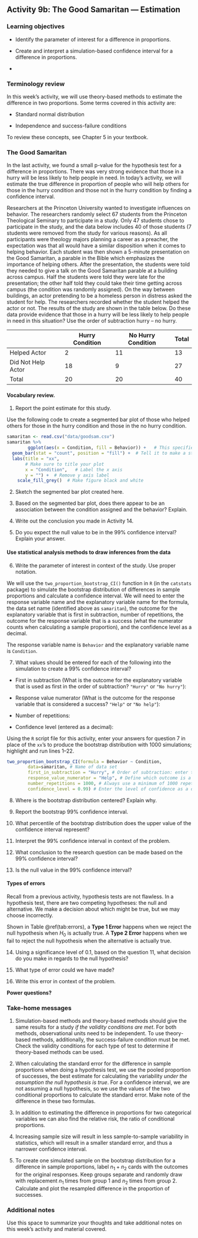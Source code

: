## Activity 9b:  The Good Samaritan --- Estimation

\setstretch{1}

### Learning objectives

* Identify the parameter of interest for a difference in proportions.

* Create and interpret a simulation-based confidence interval for a difference in proportions.

* 

### Terminology review
In this week's activity, we will use theory-based methods to estimate the difference in two proportions. Some terms covered in this activity are:

* Standard normal distribution

* Independence and success-failure conditions

To review these concepts, see Chapter 5 in your textbook.

### The Good Samaritan

In the last activity, we found a small p-value for the hypothesis test for a difference in proportions.  There was very strong evidence that those in a hurry will be less likely to help people in need.  In today's activity, we will estimate the true difference in proportion of people who will help others for those in the hurry condition and those not in the hurry condition by finding a confidence interval.  

Researchers at the Princeton University wanted to investigate influences on behavior.  The researchers randomly select 67 students from the Princeton Theological Seminary to participate in a study.  Only 47 students chose to participate in the study, and the data below includes 40 of those students (7 students were removed from the study for various reasons).  As all participants were theology majors planning a career as a preacher, the expectation was that all would have a similar disposition when it comes to helping behavior.  Each student was then shown a 5-minute presentation on the Good Samaritan, a parable in the Bible which emphasizes the importance of helping others.  After the presentation, the students were told they needed to give a talk on the Good Samaritan parable at a building across campus.  Half the students were told they were late for the presentation; the other half told they could take their time getting across campus (the condition was randomly assigned).  On the way between buildings, an actor pretending to be a homeless person in distress asked the student for help.  The researchers recorded whether the student helped the actor or not.  The results of the study are shown in the table below.  Do these data provide evidence that those in a hurry will be less likely to help people in need in this situation?  Use the order of subtraction hurry – no hurry.

|                    | Hurry Condition | No Hurry Condition | Total |
|--------------------|-----------------|--------------------|-------|
| Helped Actor       |        2        |         11         |   13  |
| Did Not Help Actor |        18       |          9         |   27  |
| Total              |        20       |         20         |   40  |

#### Vocabulary review. {-}

1.  Report the point estimate for this study.  

\vspace{0.4in}


Use the following code to create a segmented bar plot of those who helped others for those in the hurry condition and those in the no hurry condition.

```r
samaritan <- read.csv("data/goodsam.csv")
samaritan %>%
        ggplot(aes(x = Condition, fill = Behavior)) +   # This specifies the variables
  geom_bar(stat = "count", position = "fill") +  # Tell it to make a stacked bar plot
  labs(title = "xx",  
       # Make sure to title your plot 
       x = "Condition",   # Label the x axis
       y = "") +  # Remove y axis label
    scale_fill_grey()  # Make figure black and white
```

2.  Sketch the segmented bar plot created here.  

\vspace{1.5in}

3. Based on the segmented bar plot, does there appear to be an association between the condition assigned and the behavior?  Explain.

\vspace{1in}

4.  Write out the conclusion you made in Activity 14.

\vspace{0.8in}

5.  Do you expect the null value to be in the 99\% confidence interval?  Explain your answer.

\vspace{0.8in}

#### Use statistical analysis methods to draw inferences from the data {-}

6.  Write the parameter of interest in context of the study. Use proper notation.

\vspace{1in}

We will use the `two_proportion_bootstrap_CI()` function in `R` (in the `catstats` package) to simulate the bootstrap distribution of differences in sample proportions and calculate a confidence interval. We will need to enter the response variable name and the explanatory variable name for the formula, the data set name (identified above as `samaritan`), the outcome for the explanatory variable that is first in subtraction, number of repetitions, the outcome for the response variable that is a success (what the numerator counts when calculating a sample proportion), and the confidence level as a decimal.

The response variable name is `Behavior` and the explanatory variable name is `Condition`.

7. What values should be entered for each of the following into the simulation to create a 99\% confidence interval?

\vspace{.5mm}
* First in subtraction (What is the outcome for the explanatory variable that is used as first in the order of subtraction? `"Hurry"` or `"No hurry"`):

\vspace{.2in}
* Response value numerator (What is the outcome for the response variable that is considered a success? `"Help"` or `"No help"`):

\vspace{.2in}
* Number of repetitions:

\vspace{.2in}
* Confidence level (entered as a decimal):

\vspace{.2in}

Using the `R` script file for this activity, enter your answers for question 7 in place of the `xx`'s to produce the bootstrap distribution with 1000 simulations; highlight and run lines 1--22.

```r
two_proportion_bootstrap_CI(formula = Behavior ~ Condition, 
        data=samaritan, # Name of data set
        first_in_subtraction = "Hurry", # Order of subtraction: enter the name of Group 1
        response_value_numerator = "Help", # Define which outcome is a success 
        number_repetitions = 1000, # Always use a minimum of 1000 repetitions
        confidence_level = 0.99) # Enter the level of confidence as a decimal
```
8.  Where is the bootstrap distribution centered?  Explain why.

\vspace{0.8in}

9. Report the bootstrap 99\% confidence interval. 

\vspace{0.4in}

10. What percentile of the bootstrap distribution does the upper value of the confidence interval represent?

\vspace{0.3in}

11. Interpret the 99\% confidence interval in context of the problem.

\vspace{1in}

12.  What conclusion to the research question can be made based on the 99\% confidence interval?

\vspace{0.8in}

13.  Is the null value in the 99\% confidence interval? 

\vspace{0.8in}

#### Types of errors {-}

Recall from a previous activity, hypothesis tests are not flawless. In a hypothesis test, there are two competing hypotheses: the null and alternative. We make a decision about which might be true, but we may choose incorrectly.  

<!-- |       |            | Test Conclusion |                     | -->
<!-- |       |            | Reject $H_0$    | Fail to reject $H_0$| -->
<!-- |:-----:|:----------:|-----------------|---------------------| -->
<!-- | Truth | $H_0$ true |  good decision  |  Type 1 Error       | -->
<!-- |       | $H_A$ true |  Type 2 Error   |  good decision      | -->

\begin{table}
\caption{Four different possible scenarios for hypothesis test decisions.}
\centering
\begin{tabular}[h]{ll|cc}
\hline
 & &  \multicolumn{2}{c}{\textbf{Test conclusion}} \\
 &  & \multicolumn{1}{c}{Fail to reject $H_0$} & \multicolumn{1}{c}{Reject $H_0$}\\
\hline
 & $H_0$ true & Good decision & Type 1 Error\\
\hline
\textbf{Truth} & $H_A$ true & Type 2 Error & Good decision\\
\hline
\end{tabular}
\label{tab:errors}
\end{table}

Shown in Table \@ref(tab:errors), a **Type 1 Error** happens when we reject the null hypothesis when $H_0$ is actually true. A **Type 2 Error** happens when we fail to reject the null hypothesis when the alternative is actually true.

14.  Using a significance level of 0.1, based on the question 11, what decision do you make in regards to the null hypothesis?

\vspace{0.3in}

15. What type of error could we have made?

\vspace{0.3in}

16.  Write this error in context of the problem.

**Power questions?**

### Take-home messages

1. Simulation-based methods and theory-based methods should give the same results for a study *if the validity conditions are met*.  For both methods, observational units need to be independent. To use theory-based methods, additionally, the success-failure condition must be met. Check the validity conditions for each type of test to determine if theory-based methods can be used.

2. When calculating the standard error for the difference in sample proportions when doing a hypothesis test, we use the pooled proportion of successes, the best estimate for calculating the variability *under the assumption the null hypothesis is true*.  For a confidence interval, we are not assuming a null hypothesis, so we use the values of the two conditional proportions to calculate the standard error.  Make note of the difference in these two formulas. 

3.  In addition to estimating the difference in proportions for two categorical variables we can also find the relative risk, the ratio of conditional proportions.  

4.  Increasing sample size will result in less sample-to-sample variability in statistics, which will result in a smaller standard error, and thus a narrower confidence interval.  

5. To create one simulated sample on the bootstrap distribution for a difference in sample proportions, label $n_1 + n_2$ cards with the outcomes for the original responses.  Keep groups separate and randomly draw with replacement $n_1$  times from group 1 and $n_2$ times from group 2.  Calculate and plot the resampled difference in the proportion of successes. 


### Additional notes

Use this space to summarize your thoughts and take additional notes on this week's activity and material covered.

\newpage
